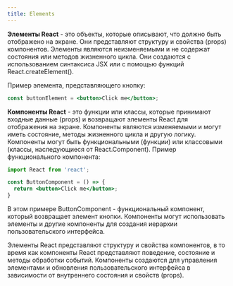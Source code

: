 ```yaml
---
title: Elements
---
```


**Элементы React** - это объекты, которые описывают, что должно быть отображено на экране. Они представляют структуру и свойства (props) компонентов. Элементы являются неизменяемыми и не содержат состояния или методов жизненного цикла. Они создаются с использованием синтаксиса JSX или с помощью функций React.createElement().

Пример элемента, представляющего кнопку:

```jsx
const buttonElement = <button>Click me</button>;
```

**Компоненты React** - это функции или классы, которые принимают входные данные (props) и возвращают элементы React для отображения на экране. Компоненты являются изменяемыми и могут иметь состояние, методы жизненного цикла и другую логику. Компоненты могут быть функциональными (функции) или классовыми (классы, наследующиеся от React.Component). Пример функционального компонента:

```jsx
import React from 'react';

const ButtonComponent = () => {
  return <button>Click me</button>;
}
```

В этом примере ButtonComponent - функциональный компонент, который возвращает элемент кнопки. Компоненты могут использовать элементы и другие компоненты для создания иерархии пользовательского интерфейса.

Элементы React представляют структуру и свойства компонентов, в то время как компоненты React представляют поведение, состояние и методы обработки событий. Компоненты создаются для управления элементами и обновления пользовательского интерфейса в зависимости от внутреннего состояния и свойств (props).